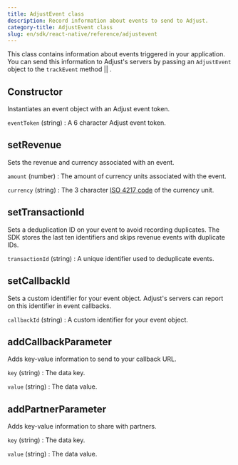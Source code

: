 ```yaml
---
title: AdjustEvent class
description: Record information about events to send to Adjust.
category-title: AdjustEvent class
slug: en/sdk/react-native/reference/adjustevent
---
```



This class contains information about events triggered in your application. You can send this information to Adjust's servers by passing an `AdjustEvent` object to the <Tooltip>`trackEvent` method || <TrackEvent /></Tooltip>.

<Function>

## Constructor

Instantiates an event object with an Adjust event token.

<slot slot="signature">


<ConstructorSig />

</slot>

<slot slot="snippet">


<Constructor />

</slot>

<slot slot="parameters">

`eventToken` (string)
: A 6 character Adjust event token.

</slot>

</Function>

<Function>

## setRevenue

Sets the revenue and currency associated with an event.

<slot slot="signature">


<SetRevenueSig />

</slot>

<slot slot="snippet">


<SetRevenue />

</slot>

<slot slot="parameters">

`amount` (number)
: The amount of currency units associated with the event.

`currency` (string)
: The 3 character [ISO 4217 code](https://www.iban.com/currency-codes) of the currency unit.

</slot>

</Function>

<Function>

## setTransactionId

Sets a deduplication ID on your event to avoid recording duplicates. The SDK stores the last ten identifiers and skips revenue events with duplicate IDs.

<slot slot="signature">


<SetTransactionIdSig />

</slot>

<slot slot="snippet">


<SetTransactionId />

</slot>

<slot slot="parameters">

`transactionId` (string)
: A unique identifier used to deduplicate events.

</slot>

</Function>

<Function>

## setCallbackId

Sets a custom identifier for your event object. Adjust's servers can report on this identifier in event callbacks.

<slot slot="signature">


<SetCallbackIdSig />

</slot>

<slot slot="snippet">


<SetCallbackId />

</slot>

<slot slot="parameters">

`callbackId` (string)
: A custom identifier for your event object.

</slot>

</Function>

<Function>

## addCallbackParameter

Adds key-value information to send to your callback URL.

<slot slot="signature">


<AddCallbackParameterSig />

</slot>

<slot slot="snippet">


<AddCallbackParameter />

</slot>

<slot slot="parameters">

`key` (string)
: The data key.

`value` (string)
: The data value.

</slot>

</Function>

<Function>

## addPartnerParameter

Adds key-value information to share with partners.

<slot slot="signature">


<AddPartnerParameterSig />

</slot>

<slot slot="snippet">


<AddPartnerParameter />

</slot>

<slot slot="parameters">

`key` (string)
: The data key.

`value` (string)
: The data value.

</slot>

</Function>
